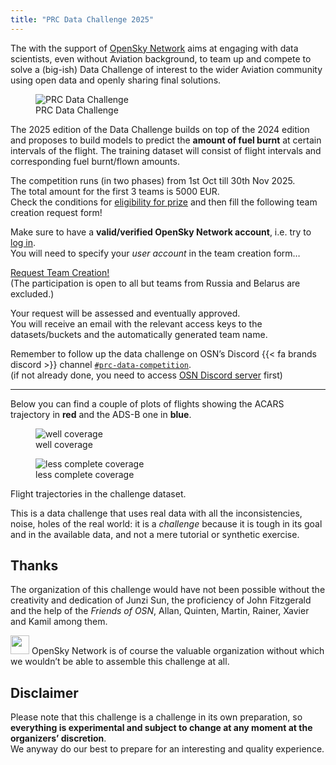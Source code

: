 ```yaml
---
title: "PRC Data Challenge 2025"
---
```


The \acr{PRC} with the support of [OpenSky Network](https://opensky-network.org/)
aims at engaging with data scientists, even without
Aviation background, to team up and compete to solve a (big-ish) Data Challenge
of interest to the wider Aviation community using open data and openly sharing
final solutions.

![PRC Data Challenge](media/PRC-Data-challenge-1080x1080.jpg)

The 2025 edition of the \acr{PRC} Data Challenge builds on top of the 2024
edition and proposes to build \acr{ML} models to predict the **amount of fuel
burnt** at certain intervals of the flight.
The training dataset will consist of flight intervals and corresponding fuel
burnt/flown amounts.

The competition runs (in two phases) from 1st Oct till 30th Nov 2025.  
The total amount for the first 3 teams is 5000 EUR.  
Check the conditions for [eligibility for prize](ranking.qmd#eligibility)
and then fill the following team creation request form!\

::: {.callout-warning title="NOTE"}
Make sure to have a **valid/verified OpenSky Network account**, i.e.
try to [log in](https://opensky-network.org/login).  
You will need to specify your *user account* in the team creation form...
:::

:::{.container .text-center}
[Request Team Creation!](https://forms.gle/r4EJQf8mh7BT7jUx6){.btn .btn-primary .btn-lg role="button" data-toggle="tooltip" title="Request Team Creation" target="_blank"}  
[(The participation is open to all but teams from Russia and Belarus are excluded.)]{.small }
:::


::: {.callout-warning title="Attention"}
Your request will be assessed and eventually approved.   
You will receive an email with the relevant
access keys to the datasets/buckets and the automatically generated team name.
:::

Remember to follow up the data challenge on OSN's Discord
{{< fa brands discord >}} channel [`#prc-data-competition`][prc-discord].  
(if not already done, you need to access [OSN Discord server](https://discord.gg/RPh89jpVVz) first)

--------------------------

Below you can find a couple of plots of flights showing 
the ACARS trajectory in [**red**]{fg="white" bg="red"} and the ADS-B
one in [**blue**]{fg="white" bg="blue"}.

::: {#fig-flights layout-nrow=2}

![well coverage](media/flight_02.jpeg){#fig-flight-01}

![less complete coverage](media/flight_01.jpeg){#fig-flight-01}

Flight trajectories in the challenge dataset.
:::


This is a data challenge that uses real data with all the inconsistencies,
noise, holes of the real world: it is a *challenge* because it is tough 
in its goal and in the available data, and not a mere tutorial or synthetic
exercise.


## Thanks

The organization of this challenge would have not been possible without the
creativity and dedication of Junzi Sun, the proficiency of John Fitzgerald and
the help of the *Friends of OSN*, Allan, Quinten, Martin, Rainer, Xavier and
Kamil among them.

![](media/osky-logo-banner.png){height=30px} OpenSky Network is of course the valuable organization without which we wouldn't
be able to assemble this challenge at all.

## Disclaimer

Please note that this challenge is a challenge in its own preparation, so 
**everything is experimental and subject to change at any moment
at the organizers' discretion**.  
We anyway do our best to prepare for an interesting and quality experience.

[prc-discord]: <https://discord.com/channels/1252625490930307142/1304403918515605504> "Discord channel for PRC Data Challenge"
